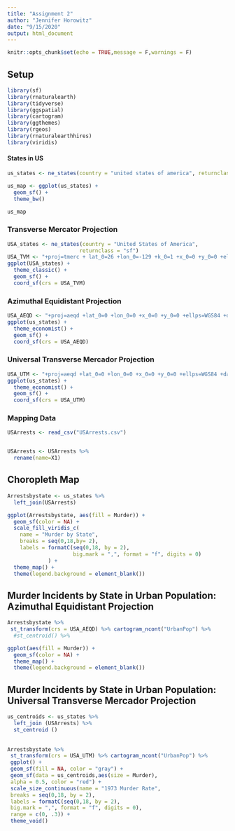 ```yaml
---
title: "Assignment 2"
author: "Jennifer Horowitz"
date: "9/15/2020"
output: html_document
---
```


```r
knitr::opts_chunk$set(echo = TRUE,message = F,warnings = F)
```

## Setup 

```r
library(sf)
library(rnaturalearth)
library(tidyverse)
library(ggspatial)
library(cartogram)
library(ggthemes)
library(rgeos)
library(rnaturalearthhires)
library(viridis)
```

#### States in US

```r
us_states <- ne_states(country = "united states of america", returnclass = "sf")

us_map <- ggplot(us_states) +
  geom_sf() +
  theme_bw()

us_map
```




### Transverse Mercator Projection 



```r
USA_states <- ne_states(country = "United States of America", 
                       returnclass = "sf") 
USA_TVM <- "+proj=tmerc + lat_0=26 +lon_0=-129 +k_0=1 +x_0=0 +y_0=0 +ellps=bessel + no_defs"
ggplot(USA_states) +
  theme_classic() + 
  geom_sf() +
  coord_sf(crs = USA_TVM) 
```


### Azimuthal Equidistant Projection 



```r

USA_AEQD <- "+proj=aeqd +lat_0=0 +lon_0=0 +x_0=0 +y_0=0 +ellps=WGS84 +datum=WGS84 +units=m +no_defs"
ggplot(us_states) +
  theme_economist() + 
  geom_sf() +
  coord_sf(crs = USA_AEQD)
```




### Universal Transverse Mercador Projection



```r
USA_UTM <- "+proj=aeqd +lat_0=0 +lon_0=0 +x_0=0 +y_0=0 +ellps=WGS84 +datum=WGS84 +units=m +no_defs"
ggplot(us_states) +
  theme_economist() + 
  geom_sf() +
  coord_sf(crs = USA_UTM)
```




### Mapping Data 



```r
USArrests <- read_csv("USArrests.csv") 


USArrests <- USArrests %>% 
  rename(name=X1) 
```



## Choropleth Map



```r
Arrestsbystate <- us_states %>%
  left_join(USArrests)
```
```r
ggplot(Arrestsbystate, aes(fill = Murder)) +
  geom_sf(color = NA) +
  scale_fill_viridis_c(
    name = "Murder by State",
    breaks = seq(0,18,by= 2),
    labels = formatC(seq(0,18, by = 2), 
                     big.mark = ",", format = "f", digits = 0) 
             ) +
  theme_map() +
  theme(legend.background = element_blank())
```



## Murder Incidents by State in Urban Population: Azimuthal Equidistant Projection



```r
Arrestsbystate %>%
 st_transform(crs = USA_AEQD) %>% cartogram_ncont("UrbanPop") %>% 
  #st_centroid() %>% 

ggplot(aes(fill = Murder)) +
  geom_sf(color = NA) +
  theme_map() +
  theme(legend.background = element_blank())
```




## Murder Incidents by State in Urban Population: Universal Transverse Mercador Projection




```r
us_centroids <- us_states %>%
  left_join (USArrests) %>%
  st_centroid () 
 
 
Arrestsbystate %>%
 st_transform(crs = USA_UTM) %>% cartogram_ncont("UrbanPop") %>%
 ggplot() +
 geom_sf(fill = NA, color = "gray") +
 geom_sf(data = us_centroids,aes(size = Murder),          
 alpha = 0.5, color = "red") +
 scale_size_continuous(name = "1973 Murder Rate",    
 breaks = seq(0,18, by = 2),    
 labels = formatC(seq(0,18, by = 2),                      
 big.mark = ",", format = "f", digits = 0),    
 range = c(0, .3)) +
 theme_void()
```

